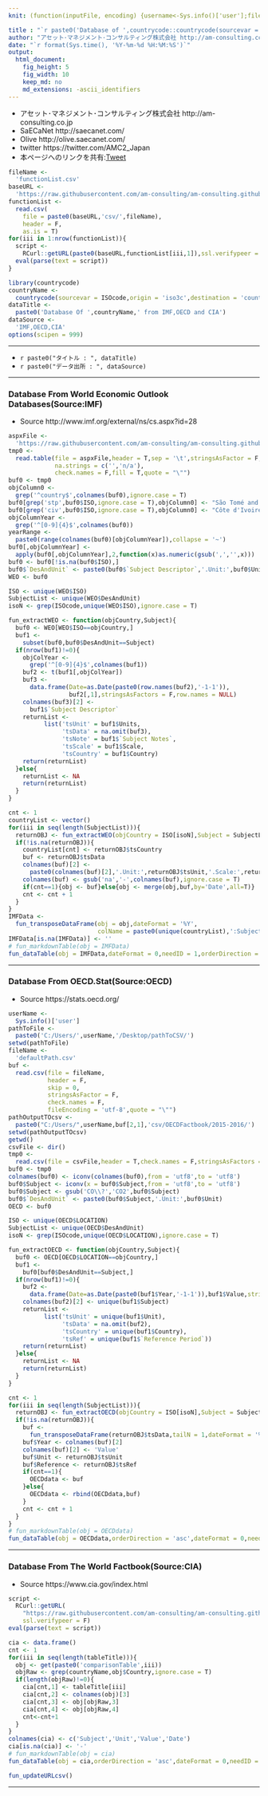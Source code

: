 ```yaml
---
knit: (function(inputFile, encoding) {username<-Sys.info()['user'];fileName<-'defaultPath.csv';pathToFile <-paste0('C:/Users/', username,'/Desktop/pathToCSV/');setwd(pathToFile);buf0<-read.csv(fileName,header = F,skip = 0,stringsAsFactor = F,check.names = F,fileEncoding = 'utf-8');timeStamp<-format(Sys.time(),'%Y%m%d%H%M%S');htmlName<-'CountriesOfTheWorld';ISOcode<-'JPN';rmarkdown::render(inputFile, encoding = encoding, output_file = paste0('C:/Users/',username,buf0[2,1],'charts/','am-consulting.co.jp-',htmlName,'_',ISOcode,'.html')) })

title : "`r paste0('Database of ',countrycode::countrycode(sourcevar = ISOcode,origin = 'iso3c',destination = 'country.name'),' From IMF,OECD and CIA')`"
author: "アセット･マネジメント･コンサルティング株式会社 http://am-consulting.co.jp"
date: "`r format(Sys.time(), '%Y-%m-%d %H:%M:%S')`"
output: 
  html_document:
    fig_height: 5
    fig_width: 10
    keep_md: no
    md_extensions: -ascii_identifiers
---
```

<link href="http://knowledgevault.saecanet.com/components/rmarkdown-html.css" rel="stylesheet">
<script src="http://knowledgevault.saecanet.com/components/JavascriptCode.js"></script>
<style>.main-container {max-width : 1450px;}</style>

- アセット･マネジメント･コンサルティング株式会社 http://am-consulting.co.jp
- SaECaNet http://saecanet.com/
- Olive http://olive.saecanet.com/
- twitter https://twitter.com/AMC2_Japan
- 本ページへのリンクを共有:<a href="https://twitter.com/share" class="twitter-share-button" data-via="AMC2_Japan" data-size="large">Tweet</a> <script>!function(d,s,id){var js,fjs=d.getElementsByTagName(s)[0],p=/^http:/.test(d.location)?'http':'https';if(!d.getElementById(id)){js=d.createElement(s);js.id=id;js.src=p+'://platform.twitter.com/widgets.js';fjs.parentNode.insertBefore(js,fjs);}}(document, 'script', 'twitter-wjs');</script>

```r
fileName <- 
  'functionList.csv'
baseURL <- 
  'https://raw.githubusercontent.com/am-consulting/am-consulting.github.io/master/'
functionList <- 
  read.csv(
    file = paste0(baseURL,'csv/',fileName),
    header = F,
    as.is = T)
for(iii in 1:nrow(functionList)){
  script <- 
    RCurl::getURL(paste0(baseURL,functionList[iii,1]),ssl.verifypeer = F)
  eval(parse(text = script))
}
```

```r
library(countrycode)
countryName <- 
  countrycode(sourcevar = ISOcode,origin = 'iso3c',destination = 'country.name')
dataTitle <- 
  paste0('Database Of ',countryName,' from IMF,OECD and CIA')
dataSource <- 
  'IMF,OECD,CIA'
options(scipen = 999)
```

***

- `r paste0("タイトル : ", dataTitle)`
- `r paste0("データ出所 : ", dataSource)`

***

### Database From World Economic Outlook Databases(Source:IMF)

- Source http://www.imf.org/external/ns/cs.aspx?id=28

```r
aspxFile <-
  'https://raw.githubusercontent.com/am-consulting/am-consulting.github.io/master/csv/WorldEconomicOutlook/201704/weoreptc.aspx'
tmp0 <-
  read.table(file = aspxFile,header = T,sep = '\t',stringsAsFactor = F,
             na.strings = c('','n/a'),
             check.names = F,fill = T,quote = "\"")
buf0 <- tmp0
objColumn0 <- 
  grep('^country$',colnames(buf0),ignore.case = T)
buf0[grep('stp',buf0$ISO,ignore.case = T),objColumn0] <- "São Tomé and Príncipe"
buf0[grep('civ',buf0$ISO,ignore.case = T),objColumn0] <- "Côte d'Ivoire"
objColumnYear <-
  grep('^[0-9]{4}$',colnames(buf0))
yearRange <-
  paste0(range(colnames(buf0)[objColumnYear]),collapse = '~')
buf0[,objColumnYear] <- 
  apply(buf0[,objColumnYear],2,function(x)as.numeric(gsub(',','',x)))
buf0 <- buf0[!is.na(buf0$ISO),]
buf0$`DesAndUnit` <- paste0(buf0$`Subject Descriptor`,'.Unit:',buf0$Units)
WEO <- buf0
```

```r
ISO <- unique(WEO$ISO)
SubjectList <- unique(WEO$DesAndUnit)
isoN <- grep(ISOcode,unique(WEO$ISO),ignore.case = T)
```

```r
fun_extractWEO <- function(objCountry,Subject){
  buf0 <- WEO[WEO$ISO==objCountry,]
  buf1 <-
    subset(buf0,buf0$DesAndUnit==Subject)
  if(nrow(buf1)!=0){
    objColYear <-
      grep('^[0-9]{4}$',colnames(buf1))
    buf2 <- t(buf1[,objColYear])
    buf3 <-
      data.frame(Date=as.Date(paste0(row.names(buf2),'-1-1')),
                 buf2[,1],stringsAsFactors = F,row.names = NULL)
    colnames(buf3)[2] <-
      buf1$`Subject Descriptor`
    returnList <-
          list('tsUnit' = buf1$Units,
               'tsData' = na.omit(buf3),
               'tsNote' = buf1$`Subject Notes`,
               'tsScale' = buf1$Scale,
               'tsCountry' = buf1$Country)
    return(returnList)
  }else{
    returnList <- NA
    return(returnList)
  }
}
```

```r
cnt <- 1
countryList <- vector()
for(iii in seq(length(SubjectList))){
  returnOBJ <- fun_extractWEO(objCountry = ISO[isoN],Subject = SubjectList[iii])
  if(!is.na(returnOBJ)){
    countryList[cnt] <- returnOBJ$tsCountry
    buf <- returnOBJ$tsData
    colnames(buf)[2] <- 
      paste0(colnames(buf)[2],'.Unit:',returnOBJ$tsUnit,'.Scale:',returnOBJ$tsScale)
    colnames(buf) <- gsub('na','-',colnames(buf),ignore.case = T)
    if(cnt==1){obj <- buf}else{obj <- merge(obj,buf,by='Date',all=T)}
    cnt <- cnt + 1
  }
}
IMFData <-
  fun_transposeDataFrame(obj = obj,dateFormat = '%Y',
                         colName = paste0(unique(countryList),':Subject'),tailN = 5)
IMFData[is.na(IMFData)] <- ''
# fun_markdownTable(obj = IMFData)
fun_dataTable(obj = IMFData,dateFormat = 0,needID = 1,orderDirection = 'asc')
```

***

### Database From OECD.Stat(Source:OECD)

- Source https://stats.oecd.org/

```r
userName <-
  Sys.info()['user']
pathToFile <-
  paste0('C:/Users/',userName,'/Desktop/pathToCSV/')
setwd(pathToFile)
fileName <-
  'defaultPath.csv'
buf <-
  read.csv(file = fileName,
           header = F,
           skip = 0,
           stringsAsFactor = F,
           check.names = F,
           fileEncoding = 'utf-8',quote = "\"")
pathOutputTOcsv <-
  paste0("C:/Users/",userName,buf[2,1],'csv/OECDFactbook/2015-2016/')
setwd(pathOutputTOcsv)
getwd()
csvFile <- dir()
tmp0 <-
  read.csv(file = csvFile,header = T,check.names = F,stringsAsFactors = F)
buf0 <- tmp0
colnames(buf0) <- iconv(colnames(buf0),from = 'utf8',to = 'utf8')
buf0$Subject <- iconv(x = buf0$Subject,from = 'utf8',to = 'utf8')
buf0$Subject <- gsub('CO\\?','CO2',buf0$Subject)
buf0$`DesAndUnit` <- paste0(buf0$Subject,'.Unit:',buf0$Unit)
OECD <- buf0
```

```r
ISO <- unique(OECD$LOCATION)
SubjectList <- unique(OECD$DesAndUnit)
isoN <- grep(ISOcode,unique(OECD$LOCATION),ignore.case = T)
```

```r
fun_extractOECD <- function(objCountry,Subject){
  buf0 <- OECD[OECD$LOCATION==objCountry,]
  buf1 <-
    buf0[buf0$DesAndUnit==Subject,]
  if(nrow(buf1)!=0){
    buf2 <-
      data.frame(Date=as.Date(paste0(buf1$Year,'-1-1')),buf1$Value,stringsAsFactors = F)
    colnames(buf2)[2] <- unique(buf1$Subject)
    returnList <-
          list('tsUnit' = unique(buf1$Unit),
               'tsData' = na.omit(buf2),
               'tsCountry' = unique(buf1$Country),
               'tsRef' = unique(buf1$`Reference Period`))
    return(returnList)
  }else{
    returnList <- NA
    return(returnList)
  }
}
```

```r
cnt <- 1
for(iii in seq(length(SubjectList))){
  returnOBJ <- fun_extractOECD(objCountry = ISO[isoN],Subject = SubjectList[iii])
  if(!is.na(returnOBJ)){
    buf <-
      fun_transposeDataFrame(returnOBJ$tsData,tailN = 1,dateFormat = '%Y')
    buf$Year <- colnames(buf)[2]
    colnames(buf)[2] <- 'Value'
    buf$Unit <- returnOBJ$tsUnit
    buf$Reference <- returnOBJ$tsRef
    if(cnt==1){
      OECDdata <- buf
    }else{
      OECDdata <- rbind(OECDdata,buf)
    }
    cnt <- cnt + 1
  }
}
# fun_markdownTable(obj = OECDdata)
fun_dataTable(obj = OECDdata,orderDirection = 'asc',dateFormat = 0,needID = 1)
```

***

### Database From The World Factbook(Source:CIA)

- Source https://www.cia.gov/index.html

```r
script <-
  RCurl::getURL(
    "https://raw.githubusercontent.com/am-consulting/am-consulting.github.io/master/importCIA-the-world-factbook.r",
    ssl.verifypeer = F)
eval(parse(text = script))
```

```r
cia <- data.frame()
cnt <- 1
for(iii in seq(length(tableTitle))){
  obj <- get(paste0('comparisonTable',iii))
  objRaw <- grep(countryName,obj$Country,ignore.case = T)
  if(length(objRaw)!=0){
    cia[cnt,1] <- tableTitle[iii]
    cia[cnt,2] <- colnames(obj)[3]
    cia[cnt,3] <- obj[objRaw,3]
    cia[cnt,4] <- obj[objRaw,4]
    cnt<-cnt+1
  }
}
colnames(cia) <- c('Subject','Unit','Value','Date')
cia[is.na(cia)] <- '-'
# fun_markdownTable(obj = cia)
fun_dataTable(obj = cia,orderDirection = 'asc',dateFormat = 0,needID = 1)
```

```r
fun_updateURLcsv()
```

***

<script>MakeNegative();</script>
<script>
  (function(i,s,o,g,r,a,m){i['GoogleAnalyticsObject']=r;i[r]=i[r]||function(){
  (i[r].q=i[r].q||[]).push(arguments)},i[r].l=1*new Date();a=s.createElement(o),
  m=s.getElementsByTagName(o)[0];a.async=1;a.src=g;m.parentNode.insertBefore(a,m)
  })(window,document,'script','https://www.google-analytics.com/analytics.js','ga');

  ga('create', 'UA-3077339-5', 'auto');
  ga('send', 'pageview');

</script>
